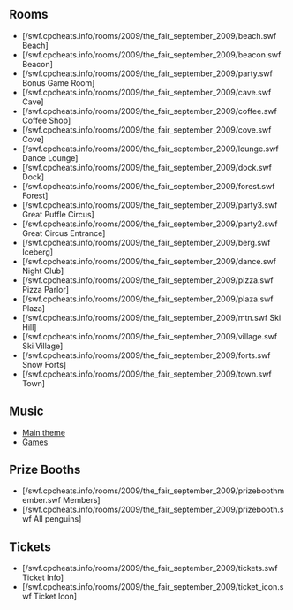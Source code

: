 

==Rooms==
*[/swf.cpcheats.info/rooms/2009/the_fair_september_2009/beach.swf Beach]
*[/swf.cpcheats.info/rooms/2009/the_fair_september_2009/beacon.swf Beacon]
*[/swf.cpcheats.info/rooms/2009/the_fair_september_2009/party.swf Bonus Game Room]
*[/swf.cpcheats.info/rooms/2009/the_fair_september_2009/cave.swf Cave]
*[/swf.cpcheats.info/rooms/2009/the_fair_september_2009/coffee.swf Coffee Shop]
*[/swf.cpcheats.info/rooms/2009/the_fair_september_2009/cove.swf Cove]
*[/swf.cpcheats.info/rooms/2009/the_fair_september_2009/lounge.swf Dance Lounge]
*[/swf.cpcheats.info/rooms/2009/the_fair_september_2009/dock.swf Dock]
*[/swf.cpcheats.info/rooms/2009/the_fair_september_2009/forest.swf Forest]
*[/swf.cpcheats.info/rooms/2009/the_fair_september_2009/party3.swf Great Puffle Circus]
*[/swf.cpcheats.info/rooms/2009/the_fair_september_2009/party2.swf Great Circus Entrance]
*[/swf.cpcheats.info/rooms/2009/the_fair_september_2009/berg.swf Iceberg]
*[/swf.cpcheats.info/rooms/2009/the_fair_september_2009/dance.swf Night Club]
*[/swf.cpcheats.info/rooms/2009/the_fair_september_2009/pizza.swf Pizza Parlor]
*[/swf.cpcheats.info/rooms/2009/the_fair_september_2009/plaza.swf Plaza]
*[/swf.cpcheats.info/rooms/2009/the_fair_september_2009/mtn.swf Ski Hill]
*[/swf.cpcheats.info/rooms/2009/the_fair_september_2009/village.swf Ski Village]
*[/swf.cpcheats.info/rooms/2009/the_fair_september_2009/forts.swf Snow Forts]
*[/swf.cpcheats.info/rooms/2009/the_fair_september_2009/town.swf Town]

==Music==
*[[Media:Music221.swf|Main theme]]
*[[Media:Music222.swf|Games]]

==Prize Booths==
*[/swf.cpcheats.info/rooms/2009/the_fair_september_2009/prizeboothmember.swf Members]
*[/swf.cpcheats.info/rooms/2009/the_fair_september_2009/prizebooth.swf All penguins]

==Tickets==
*[/swf.cpcheats.info/rooms/2009/the_fair_september_2009/tickets.swf Ticket Info]
*[/swf.cpcheats.info/rooms/2009/the_fair_september_2009/ticket_icon.swf Ticket Icon]
{{Parties}}

